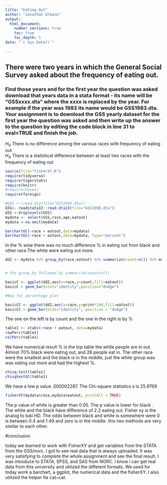 ```yaml
---
title: "Eating Out"
author: "Jonathan Urbano"
output: 
  html_document:
    number_sections: true
    toc: true
    toc_depth: 5
date: "`r Sys.Date()`"    
    
---
```



## There were two years in which the General Social Survey asked about the frequency of eating out.
### Find those years and for the first year the question was asked download that years data in a stata format - its name will be "GSSxxxx.dta" where the xxxx is replaced by the year.  For example if the year was 1983 its name would be GSS1983.dta. Your assignment is to download the GSS yearly dataset for the first year the question was asked and then  write up the answer to the question by editing the  code block in line 31 to eval=TRUE and finish the job. 

$H_0$ There is no difference among the various races with frequency of eating out  
$H_A$ There is a statistical difference between at least two races with the frequency of eating out  


```r
source(file="fisherXY.R")
require(tidyverse)
require(tigerstats)
require(knitr)
#require(haven)
require(foreign)
```

```r
#GSS <-(read_dta(file="GSS1998.dta))
GSS<- readstata13::read.dta13(file="GSS1998.dta")
GSS <-droplevels(GSS)
mydata <- select(GSS,race,age,eatout)
mydata <-na.omit(mydata)
```







```r
barchartGC(~race + eatout,data=mydata)
barchartGC(~race + eatout,data=mydata, type="percent")

```

In the % wise there was no much difference % in eating out from black and other race.The white were eating out more.




```r
dd2 <- mydata %>% group_by(race,eatout) %>% summarize(count=n()) %>% mutate(prcnt=count/sum(count))


# the group_by followed by summarize(count=n())

basicC <- ggplot(dd2,aes(x=race,y=count,fill=eatout))
basicC + geom_bar(stat="identity",position="dodge")

#Now for percentage plot

basicCC <- ggplot(dd2,aes(x=race,y=prcnt*100,fill=eatout)) 
basicCC + geom_bar(stat="identity", position = "dodge")
```


The one on the left is by count and the one in the right is by %







```r
table1 <- xtabs(~race + eatout, data=mydata)
rowPerc(table1)
colPerc(table1)
```
We have numerical result % is the top table the white people are in out. Almost 70% black were eating out, and 28 people eat in. The other race were the smallest and the black is in the middle, just the white group was was eating out more and had the highest %.







```r
chisq.test(table1)
chisqtestGC(table1)
```
We have a low p value .000002287. The Chi-square statistics s is 25.9769







```r
fisherXY(mydata$race,mydata$eatout, printAll = TRUE)
```
The p value of white is greater than 0.05. The p value is lower for black . The white and the black have difference of 2.2 eating out. Fisher xy is the analog to tuki HD. The odds between black and white is somewhere were 0 is between 0.4 and 1.49 and zero is in the middle. this two methods are very similar to each other.





#conclusion 

today we learned to work with FisherXY and get variables from the STATA from the GSS/norc. I got to see real data that is always uploaded. It was very satisfying to complete the whole assignment and see the final result. I was introduce to STATA, SPSS, and SAS from NORC. I know i can get real data from this university and utilized the different formats. We used for today work a barchart, a ggplot, the numerical data and the fisherXY. I also utilized the helper fie cat~cat.


